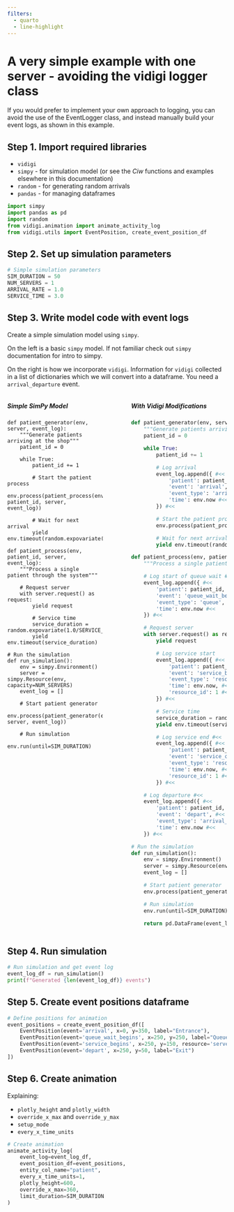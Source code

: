 ```yaml
---
filters:
  - quarto
  - line-highlight
---
```


# A very simple example with one server - avoiding the vidigi logger class

If you would prefer to implement your own approach to logging, you can avoid the use of the EventLogger class,
and instead manually build your event logs, as shown in this example.

## Step 1. Import required libraries

* `vidigi`
* `simpy` - for simulation model (or see the *Ciw* functions and examples elsewhere in this documentation)
* `random` - for generating random arrivals
* `pandas` - for managing dataframes

```python
import simpy
import pandas as pd
import random
from vidigi.animation import animate_activity_log
from vidigi.utils import EventPosition, create_event_position_df
```

## Step 2. Set up simulation parameters

```python
# Simple simulation parameters
SIM_DURATION = 50
NUM_SERVERS = 1
ARRIVAL_RATE = 1.0
SERVICE_TIME = 3.0
```

## Step 3. Write model code with event logs

Create a simple simulation model using `simpy`.

On the left is a basic `simpy` model. If not familiar check out `simpy` documentation for intro to simpy.

On the right is how we incorporate `vidigi`. Information for `vidigi` collected in a list of dictionaries which we will convert into a dataframe. You need a `arrival_departure` event.

:::: {.columns}

::: {.column width="47.5%"}

##### Simple SimPy Model

```.python
def patient_generator(env, server, event_log):
    """Generate patients arriving at the shop"""
    patient_id = 0

    while True:
        patient_id += 1

        # Start the patient process
        env.process(patient_process(env, patient_id, server, event_log))

        # Wait for next arrival
        yield env.timeout(random.expovariate(ARRIVAL_RATE))

def patient_process(env, patient_id, server, event_log):
    """Process a single patient through the system"""

    # Request server
    with server.request() as request:
        yield request

        # Service time
        service_duration = random.expovariate(1.0/SERVICE_TIME)
        yield env.timeout(service_duration)

# Run the simulation
def run_simulation():
    env = simpy.Environment()
    server = simpy.Resource(env, capacity=NUM_SERVERS)
    event_log = []

    # Start patient generator
    env.process(patient_generator(env, server, event_log))

    # Run simulation
    env.run(until=SIM_DURATION)
```
:::

::: {.column width="5%"}

:::

::: {.column width="47.5%"}

##### With Vidigi Modifications

```python
def patient_generator(env, server, event_log):
    """Generate patients arriving at the shop"""
    patient_id = 0

    while True:
        patient_id += 1

        # Log arrival
        event_log.append({ #<<
            'patient': patient_id, #<<
            'event': 'arrival', #<<
            'event_type': 'arrival_departure',  #<<
            'time': env.now #<<
        }) #<<

        # Start the patient process
        env.process(patient_process(env, patient_id, server, event_log))

        # Wait for next arrival
        yield env.timeout(random.expovariate(ARRIVAL_RATE))

def patient_process(env, patient_id, server, event_log):
    """Process a single patient through the system"""

    # Log start of queue wait #<<
    event_log.append({ #<<
        'patient': patient_id, #<<
        'event': 'queue_wait_begins', #<<
        'event_type': 'queue', #<<
        'time': env.now #<<
    }) #<<

    # Request server
    with server.request() as request:
        yield request

        # Log service start
        event_log.append({ #<<
            'patient': patient_id, #<<
            'event': 'service_begins', #<<
            'event_type': 'resource_use', #<<
            'time': env.now, #<<
            'resource_id': 1 #<<
        }) #<<

        # Service time
        service_duration = random.expovariate(1.0/SERVICE_TIME)
        yield env.timeout(service_duration)

        # Log service end #<<
        event_log.append({ #<<
            'patient': patient_id, #<<
            'event': 'service_complete', #<<
            'event_type': 'resource_use_end', #<<
            'time': env.now, #<<
            'resource_id': 1 #<<
        }) #<<

    # Log departure #<<
    event_log.append({ #<<
        'patient': patient_id, #<<
        'event': 'depart', #<<
        'event_type': 'arrival_departure', #<<
        'time': env.now #<<
    }) #<<

# Run the simulation
def run_simulation():
    env = simpy.Environment()
    server = simpy.Resource(env, capacity=NUM_SERVERS)
    event_log = []

    # Start patient generator
    env.process(patient_generator(env, server, event_log))

    # Run simulation
    env.run(until=SIM_DURATION)

    return pd.DataFrame(event_log) #<<
```

:::

::::

## Step 4. Run simulation

```python
# Run simulation and get event log
event_log_df = run_simulation()
print(f"Generated {len(event_log_df)} events")
```

## Step 5. Create event positions dataframe

```python
# Define positions for animation
event_positions = create_event_position_df([
    EventPosition(event='arrival', x=0, y=350, label="Entrance"),
    EventPosition(event='queue_wait_begins', x=250, y=250, label="Queue"),
    EventPosition(event='service_begins', x=250, y=150, resource='server', label="Being Served"),
    EventPosition(event='depart', x=250, y=50, label="Exit")
])
```

## Step 6. Create animation

Explaining:

* `plotly_height` and `plotly_width`
* `override_x_max` and `override_y_max`
* `setup_mode`
* `every_x_time_units`

```python
# Create animation
animate_activity_log(
    event_log=event_log_df,
    event_position_df=event_positions,
    entity_col_name="patient",
    every_x_time_units=1,
    plotly_height=600,
    override_x_max=360,
    limit_duration=SIM_DURATION
)
```
